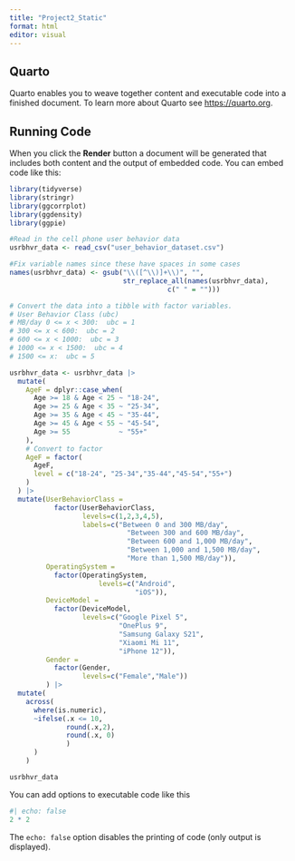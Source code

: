 ```yaml
---
title: "Project2_Static"
format: html
editor: visual
---
```


## Quarto

Quarto enables you to weave together content and executable code into a finished document. To learn more about Quarto see <https://quarto.org>.

## Running Code

When you click the **Render** button a document will be generated that includes both content and the output of embedded code. You can embed code like this:

```r
library(tidyverse)
library(stringr)
library(ggcorrplot)
library(ggdensity)
library(ggpie)

#Read in the cell phone user behavior data
usrbhvr_data <- read_csv("user_behavior_dataset.csv")

#Fix variable names since these have spaces in some cases
names(usrbhvr_data) <- gsub("\\([^\\)]+\\)", "",
                            str_replace_all(names(usrbhvr_data),
                                       c(" " = "")))

# Convert the data into a tibble with factor variables.
# User Behavior Class (ubc)
# MB/day 0 <= x < 300:  ubc = 1
# 300 <= x < 600:  ubc = 2
# 600 <= x < 1000:  ubc = 3
# 1000 <= x < 1500:  ubc = 4
# 1500 <= x:  ubc = 5

usrbhvr_data <- usrbhvr_data |> 
  mutate(
    AgeF = dplyr::case_when(
      Age >= 18 & Age < 25 ~ "18-24",
      Age >= 25 & Age < 35 ~ "25-34",
      Age >= 35 & Age < 45 ~ "35-44",
      Age >= 45 & Age < 55 ~ "45-54",
      Age >= 55            ~ "55+"
    ),
    # Convert to factor
    AgeF = factor(
      AgeF,
      level = c("18-24", "25-34","35-44","45-54","55+")
    )
  ) |>
  mutate(UserBehaviorClass = 
           factor(UserBehaviorClass, 
                  levels=c(1,2,3,4,5), 
                  labels=c("Between 0 and 300 MB/day", 
                             "Between 300 and 600 MB/day",
                             "Between 600 and 1,000 MB/day",
                             "Between 1,000 and 1,500 MB/day",
                             "More than 1,500 MB/day")),
         OperatingSystem = 
           factor(OperatingSystem,
                      levels=c("Android",
                               "iOS")),
         DeviceModel = 
           factor(DeviceModel,
                  levels=c("Google Pixel 5",
                           "OnePlus 9",
                           "Samsung Galaxy S21",
                           "Xiaomi Mi 11",
                           "iPhone 12")),
         Gender = 
           factor(Gender,
                  levels=c("Female","Male"))
         ) |>
  mutate(
    across(
      where(is.numeric), 
      ~ifelse(.x <= 10, 
              round(.x,2), 
              round(.x, 0)
              )
      )
    )

usrbhvr_data
```

You can add options to executable code like this

```r
#| echo: false
2 * 2
```

The `echo: false` option disables the printing of code (only output is displayed).
